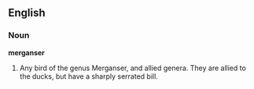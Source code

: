 ==English==

===Noun===

'''merganser'''

#Any bird of the genus Merganser, and allied genera. They are allied to the ducks, but have a sharply serrated bill.